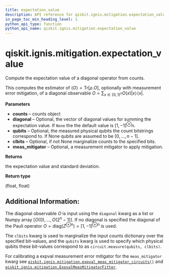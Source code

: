 ```yaml
---
title: expectation_value
description: API reference for qiskit.ignis.mitigation.expectation_value
in_page_toc_min_heading_level: 1
python_api_type: function
python_api_name: qiskit.ignis.mitigation.expectation_value
---
```


# qiskit.ignis.mitigation.expectation\_value

<Function id="qiskit.ignis.mitigation.expectation_value" name="expectation_value" isDedicatedPage={true} github="https://github.com/qiskit-community/qiskit-ignis/tree/stable/0.6/qiskit/ignis/mitigation/expval/utils.py" signature="expectation_value(counts, diagonal=None, qubits=None, clbits=None, meas_mitigator=None)">
  Compute the expectation value of a diagonal operator from counts.

  This computes the estimator of $\langle O \rangle = \mbox{Tr}[\rho. O]$, optionally with measurement error mitigation, of a diagonal observable $O = \sum_{x\in\{0, 1\}^n} O(x)|x\rangle\!\langle x|$.

  **Parameters**

  *   **counts** – counts object
  *   **diagonal** – Optional, the vector of diagonal values for summing the expectation value. If `None` the the default value is $[1, -1]^\otimes n$.
  *   **qubits** – Optional, the measured physical qubits the count bitstrings correspond to. If None qubits are assumed to be $[0, ..., n-1]$.
  *   **clbits** – Optional, if not None marginalize counts to the specified bits.
  *   **meas\_mitigator** – Optional, a measurement mitigator to apply mitigation.

  **Returns**

  the expectation value and standard deviation.

  **Return type**

  (float, float)

  ## Additional Information:

  The diagonal observable $O$ is input using the `diagonal` kwarg as a list or Numpy array $[O(0), ..., O(2^n -1)]$. If no diagonal is specified the diagonal of the Pauli operator $O = \mbox{diag}(Z^{\otimes n}) = [1, -1]^{\otimes n}$ is used.

  The `clbits` kwarg is used to marginalize the input counts dictionary over the specified bit-values, and the `qubits` kwarg is used to specify which physical qubits these bit-values correspond to as `circuit.measure(qubits, clbits)`.

  For calibrating a expval measurement error mitigator for the `meas_mitigator` kwarg see [`qiskit.ignis.mitigation.expval_meas_mitigator_circuits()`](qiskit.ignis.mitigation.expval_meas_mitigator_circuits "qiskit.ignis.mitigation.expval_meas_mitigator_circuits") and [`qiskit.ignis.mitigation.ExpvalMeasMitigatorFitter`](qiskit.ignis.mitigation.ExpvalMeasMitigatorFitter "qiskit.ignis.mitigation.ExpvalMeasMitigatorFitter").
</Function>

